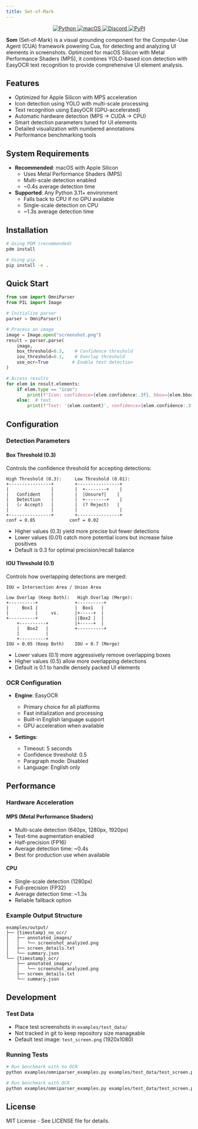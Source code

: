 ```yaml
---
title: Set-of-Mark
---
```


<div
  align="center"
  style={{
    display: 'flex',
    gap: '10px',
    margin: '0 auto',
    width: '100%',
    justifyContent: 'center',
  }}
>
  <a href="#">
    <img
      src="https://img.shields.io/badge/Python-333333?logo=python&logoColor=white&labelColor=333333"
      alt="Python"
    />
  </a>
  <a href="#">
    <img
      src="https://img.shields.io/badge/macOS-000000?logo=apple&logoColor=F0F0F0"
      alt="macOS"
    />
  </a>
  <a href="https://discord.com/invite/mVnXXpdE85">
    <img
      src="https://img.shields.io/badge/Discord-%235865F2.svg?&logo=discord&logoColor=white"
      alt="Discord"
    />
  </a>
  <a href="https://pypi.org/project/cua-computer/">
    <img
      src="https://img.shields.io/pypi/v/cua-computer?color=333333"
      alt="PyPI"
    />
  </a>
</div>

**Som** (Set-of-Mark) is a visual grounding component for the Computer-Use Agent (CUA) framework powering Cua, for detecting and analyzing UI elements in screenshots. Optimized for macOS Silicon with Metal Performance Shaders (MPS), it combines YOLO-based icon detection with EasyOCR text recognition to provide comprehensive UI element analysis.

## Features

- Optimized for Apple Silicon with MPS acceleration
- Icon detection using YOLO with multi-scale processing
- Text recognition using EasyOCR (GPU-accelerated)
- Automatic hardware detection (MPS → CUDA → CPU)
- Smart detection parameters tuned for UI elements
- Detailed visualization with numbered annotations
- Performance benchmarking tools

## System Requirements

- **Recommended**: macOS with Apple Silicon
  - Uses Metal Performance Shaders (MPS)
  - Multi-scale detection enabled
  - ~0.4s average detection time
- **Supported**: Any Python 3.11+ environment
  - Falls back to CPU if no GPU available
  - Single-scale detection on CPU
  - ~1.3s average detection time

## Installation

```bash
# Using PDM (recommended)
pdm install

# Using pip
pip install -e .
```

## Quick Start

```python
from som import OmniParser
from PIL import Image

# Initialize parser
parser = OmniParser()

# Process an image
image = Image.open("screenshot.png")
result = parser.parse(
    image,
    box_threshold=0.3,    # Confidence threshold
    iou_threshold=0.1,    # Overlap threshold
    use_ocr=True         # Enable text detection
)

# Access results
for elem in result.elements:
    if elem.type == "icon":
        print(f"Icon: confidence={elem.confidence:.3f}, bbox={elem.bbox.coordinates}")
    else:  # text
        print(f"Text: '{elem.content}', confidence={elem.confidence:.3f}")
```

## Configuration

### Detection Parameters

#### Box Threshold (0.3)

Controls the confidence threshold for accepting detections:

```
High Threshold (0.3):     Low Threshold (0.01):
+----------------+        +----------------+
|                |        |  +--------+    |
|   Confident    |        |  |Unsure?|    |
|   Detection    |        |  +--------+    |
|   (✓ Accept)   |        |  (? Reject)   |
|                |        |                |
+----------------+        +----------------+
conf = 0.85             conf = 0.02
```

- Higher values (0.3) yield more precise but fewer detections
- Lower values (0.01) catch more potential icons but increase false positives
- Default is 0.3 for optimal precision/recall balance

#### IOU Threshold (0.1)

Controls how overlapping detections are merged:

```
IOU = Intersection Area / Union Area

Low Overlap (Keep Both):   High Overlap (Merge):
+----------+              +----------+
|     Box1 |              |  Box1   |
|          |     vs.      |+-----+  |
+----------+              ||Box2 |  |
    +----------+          |+-----+  |
    |   Box2   |          +----------+
    |          |
    +----------+
IOU ≈ 0.05 (Keep Both)    IOU ≈ 0.7 (Merge)
```

- Lower values (0.1) more aggressively remove overlapping boxes
- Higher values (0.5) allow more overlapping detections
- Default is 0.1 to handle densely packed UI elements

### OCR Configuration

- **Engine**: EasyOCR

  - Primary choice for all platforms
  - Fast initialization and processing
  - Built-in English language support
  - GPU acceleration when available

- **Settings**:
  - Timeout: 5 seconds
  - Confidence threshold: 0.5
  - Paragraph mode: Disabled
  - Language: English only

## Performance

### Hardware Acceleration

#### MPS (Metal Performance Shaders)

- Multi-scale detection (640px, 1280px, 1920px)
- Test-time augmentation enabled
- Half-precision (FP16)
- Average detection time: ~0.4s
- Best for production use when available

#### CPU

- Single-scale detection (1280px)
- Full-precision (FP32)
- Average detection time: ~1.3s
- Reliable fallback option

### Example Output Structure

```
examples/output/
├── {timestamp}_no_ocr/
│   ├── annotated_images/
│   │   └── screenshot_analyzed.png
│   ├── screen_details.txt
│   └── summary.json
└── {timestamp}_ocr/
    ├── annotated_images/
    │   └── screenshot_analyzed.png
    ├── screen_details.txt
    └── summary.json
```

## Development

### Test Data

- Place test screenshots in `examples/test_data/`
- Not tracked in git to keep repository size manageable
- Default test image: `test_screen.png` (1920x1080)

### Running Tests

```bash
# Run benchmark with no OCR
python examples/omniparser_examples.py examples/test_data/test_screen.png --runs 5 --ocr none

# Run benchmark with OCR
python examples/omniparser_examples.py examples/test_data/test_screen.png --runs 5 --ocr easyocr
```

## License

MIT License - See LICENSE file for details.
